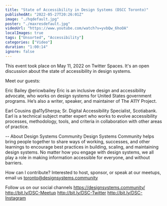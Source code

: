 ```yaml
---
title: "State of Accessibility in Design Systems (DSCC Toronto)"
publishedAt: "2022-05-27T20:26:01Z"
image: "./hqdefault.jpg"
poster: "./maxresdefault.jpg"
videoUrl: "https://www.youtube.com/watch?v=yvbQw_6hoOA"
localImages: true
tags: ["Unsorted", "Accessibility"]
categories: ["Video"]
duration: "1:00:14"
ignore: false
---
```


This event took place on May 11, 2022 on Twitter Spaces. It's an open discussion about the state of accessibility in design systems.

Meet our guests:

Eric Bailey @ericwbailey
Eric is an inclusive design and accessibility advocate, who works on design systems for United States government programs. He’s also a writer, speaker, and maintainer of The A11Y Project.

Earl Cousins @a11ySherpa; Sr. Digital Accessibility Specialist, Scotiabank.
Earl is a technical subject matter expert who works to evolve accessibility processes, methodology, tools, and criteria in collaboration with other areas of practice.

--
About Design Systems Community
Design Systems Community helps bring people together to share ways of working, successes, and other learnings to encourage best practices in building, scaling, and maintaining design systems. No matter how you engage with design systems, we all play a role in making information accessible for everyone, and without barriers.

How can I contribute?
Interested to host, sponsor, or speak at our meetups, email us toronto@designsystems.community

Follow us on our social channels
https://designsystems.community/
http://bit.ly/DSC-Meetup
http://bit.ly/DSC-Twitter
http://bit.ly/DSC-Instagram
